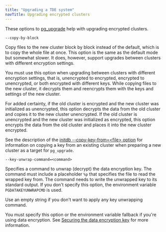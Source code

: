 ```yaml
---
title: "Upgrading a TDE system"
navTitle: Upgrading encrypted clusters
---
```



These options to [pg_upgrade](https://www.postgresql.org/docs/15/pgupgrade.html) help with upgrading encrypted clusters.

`--copy-by-block`

  Copy files to the new cluster block by block instead of the default, which is to copy the whole file at once. This option is the same as the default mode but somewhat slower. It does, however, support upgrades between clusters with different encryption settings.  
  
  You must use this option when upgrading between clusters with different encryption settings, that is, unencrypted to encrypted, encrypted to unencrypted, or both encrypted with different keys. While copying files to the new cluster, it decrypts them and reencrypts them with the keys and settings of the new cluster. 
  
  For added certainty, if the old cluster is encrypted and the new cluster was initialized as unencrypted, this option decrypts the data from the old cluster and copies it to the new cluster unencrypted. If the old cluster is unencrypted and the new cluster was initialized as encrypted, this option encrypts the data from the old cluster and places it into the new cluster encrypted.
  
  See the description of the [initdb --copy-key-from=&lt;file> option](./enabling_tde/#using-initdb-options) for information on copying a key from an existing cluster when preparing a new cluster as a target for `pg_upgrade`.
  
`--key-unwrap-command=<command>`

  Specifies a command to unwrap (decrypt) the data encryption key. The command must include a placeholder `%p` that specifies the file to read the wrapped key from. The command needs to write the unwrapped key to its standard output. If you don't specify this option, the environment variable `PGDATAKEYUNWRAPCMD` is used. 
  
  Use an empty string if you don't want to apply any key unwrapping command. 
  
  You must specify this option or the environment variable fallback if you're using data encryption. See [Securing the data encryption key](./key_stores/) for more information.
